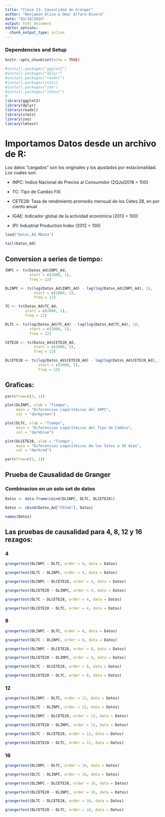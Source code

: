 ```yaml
---
title: "Clase 13. Causalidad de Granger"
author: "Benjamin Oliva & Omar Alfaro-Rivera"
date: "03/10/2024"
output: html_document
editor_options: 
  chunk_output_type: inline
---
```


### Dependencies and Setup
```r
knitr::opts_chunk$set(echo = TRUE)

#install.packages("ggplot2")
#install.packages("dplyr")
#install.packages("readxl")
#install.packages(stats)
#install.packages("zoo")
#install.packages("lmtest")
# 
library(ggplot2)
library(dplyr)
library(readxl)
library(stats)
library(zoo)
library(lmtest)

```

# Importamos Datos desde un archivo de R:

Los datos "cargados" son los originales y los ajustados por estacionalidad. Los cuales son:

* INPC: Indice Nacional de Precios al Consumidor (2QJul2018 = 100)

* TC: Tipo de Cambio FIX 

* CETE28: Tasa de rendimiento promedio mensual de los Cetes 28, en por ciento anual

* IGAE: Indicador global de la actividad económica (2013 = 100)

* IPI: Industrial Production Index (2012 = 100)

```r

load("Datos_Ad.RData")

tail(Datos_Ad)

```

## Conversion a series de tiempo:

```r

INPC <- ts(Datos_Ad$INPC_Ad, 
           start = c(2000, 1), 
           freq = 12)

DLINPC <- ts(log(Datos_Ad$INPC_Ad) - lag(log(Datos_Ad$INPC_Ad), 1), 
             start = c(2000, 1), 
             freq = 12)

TC <- ts(Datos_Ad$TC_Ad, 
         start = c(2000, 1), 
         freq = 12)

DLTC <- ts(log(Datos_Ad$TC_Ad) - lag(log(Datos_Ad$TC_Ad), 1), 
           start = c(2000, 1), 
           freq = 12)

CETE28 <- ts(Datos_Ad$CETE28_Ad, 
             start = c(2000, 1), 
             freq = 12)

DLCETE28 <- ts(log(Datos_Ad$CETE28_Ad) - lag(log(Datos_Ad$CETE28_Ad), 1), 
               start = c(2000, 1), 
               freq = 12)

```

## Graficas:

```r

par(mfrow=c(3, 1))

plot(DLINPC, xlab = "Tiempo", 
     main = "Diferencias Logarítmicas del INPC",
     col = "darkgreen")

plot(DLTC, xlab = "Tiempo", 
     main = "Diferencias Logarítmicas del Tipo de Cambio",
     col = "darkblue")

plot(DLCETE28, xlab = "Tiempo", 
     main = "Diferencias Logarítmicas de los Cetes a 28 dias",
     col = "darkred")

par(mfrow=c(1, 1))

```

## Prueba de Causalidad de Granger

### Combinacion en un solo set de datos

```r

Datos <- data.frame(cbind(DLINPC, DLTC, DLCETE28))

Datos <- cbind(Datos_Ad["FECHA"], Datos)

names(Datos)

```

## Las pruebas de causalidad para 4, 8, 12 y 16 rezagos:

### 4

```r

grangertest(DLINPC ~ DLTC, order = 4, data = Datos)

```

```r
grangertest(DLTC ~ DLINPC, order = 4, data = Datos)

```

```r

grangertest(DLINPC ~ DLCETE28, order = 4, data = Datos)

```

```r

grangertest(DLCETE28 ~ DLINPC, order = 4, data = Datos)

```

```r

grangertest(DLTC ~ DLCETE28, order = 4, data = Datos)

```

```r

grangertest(DLCETE28 ~ DLTC, order = 4, data = Datos)

```

### 8

```r

grangertest(DLINPC ~ DLTC, order = 8, data = Datos)

```

```r
grangertest(DLTC ~ DLINPC, order = 8, data = Datos)

```

```r

grangertest(DLINPC ~ DLCETE28, order = 8, data = Datos)

```

```r

grangertest(DLCETE28 ~ DLINPC, order = 8, data = Datos)

```

```r

grangertest(DLTC ~ DLCETE28, order = 8, data = Datos)

```

```r

grangertest(DLCETE28 ~ DLTC, order = 8, data = Datos)

```

### 12

```r

grangertest(DLINPC ~ DLTC, order = 12, data = Datos)

```

```r
grangertest(DLTC ~ DLINPC, order = 12, data = Datos)

```

```r

grangertest(DLINPC ~ DLCETE28, order = 12, data = Datos)

```

```r

grangertest(DLCETE28 ~ DLINPC, order = 12, data = Datos)

```

```r

grangertest(DLTC ~ DLCETE28, order = 12, data = Datos)

```

```r

grangertest(DLCETE28 ~ DLTC, order = 12, data = Datos)

```

### 16

```r

grangertest(DLINPC ~ DLTC, order = 16, data = Datos)

```

```r
grangertest(DLTC ~ DLINPC, order = 16, data = Datos)

```

```r

grangertest(DLINPC ~ DLCETE28, order = 16, data = Datos)

```

```r

grangertest(DLCETE28 ~ DLINPC, order = 16, data = Datos)

```

```r

grangertest(DLTC ~ DLCETE28, order = 16, data = Datos)

```

```r

grangertest(DLCETE28 ~ DLTC, order = 16, data = Datos)

```
